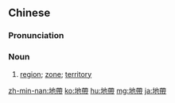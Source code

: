 {{also|地帯}}
==Chinese==
{{zh-forms|s=地带}}

===Pronunciation===
{{zh-pron
|m=dìdài
|c=dei6 daai3
|mn=xm,qz,zz,kh:tē-tài/tp:tōe-tài
|cat=n
}}

===Noun===
{{zh-noun}}

# [[region]]; [[zone]]; [[territory]] {{zh-mw|個}}
#: {{zh-x|心臟 地帶|[[heartland]]}}

{{zh-cat|Elementary}}

[[zh-min-nan:地帶]]
[[ko:地帶]]
[[hu:地帶]]
[[mg:地帶]]
[[ja:地帶]]